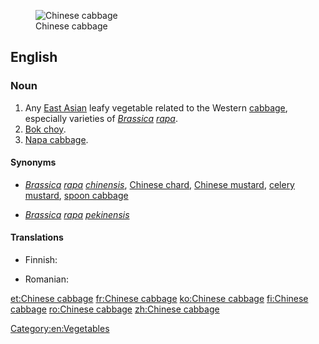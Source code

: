 [[Image:Bokchoy.jpg|thumb|Chinese cabbage]]
==English==

===Noun===
{{en-noun|sg=[[Chinese]] [[cabbage]]|-|s}}

# Any [[East Asian]] leafy vegetable related to the Western [[cabbage]], especially varieties of ''[[Brassica]] [[rapa]]''.
# [[bok choy|Bok choy]].
# [[napa cabbage|Napa cabbage]].

====Synonyms====
* {{sense|bok choy}} ''[[Brassica]] [[rapa]] [[chinensis]]'', [[Chinese chard]], [[Chinese mustard]], [[celery mustard]], [[spoon cabbage]]
* {{sense|napa cabbage}} ''[[Brassica]] [[rapa]] [[pekinensis]]''

====Translations====
{{trans-top|leafy vegetable}}
* Finnish: {{t|fi|kiinankaali}}
{{trans-mid}}
* Romanian: {{t|ro|varză chinezească|f}}
{{trans-bottom}}

{{trans-see|bok choy}}

{{trans-see|napa cabbage}}

[[Category:en:Vegetables]]

[[et:Chinese cabbage]]
[[fr:Chinese cabbage]]
[[ko:Chinese cabbage]]
[[fi:Chinese cabbage]]
[[ro:Chinese cabbage]]
[[zh:Chinese cabbage]]
